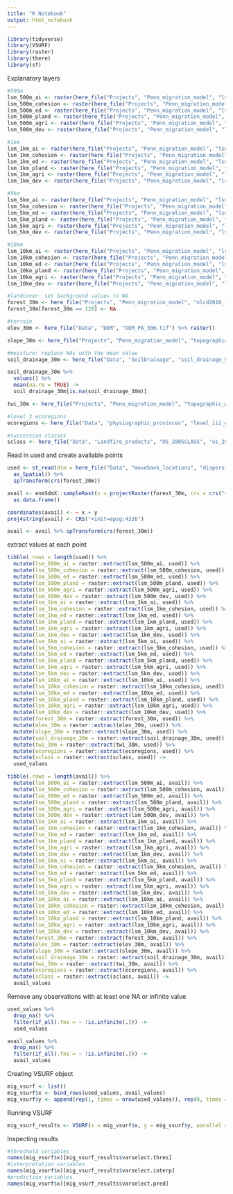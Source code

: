 ```yaml
---
title: "R Notebook"
output: html_notebook
---
```

```r
library(tidyverse)
library(VSURF)
library(raster)
library(there)
library(sf)
```

Explanatory layers
```r
#500m
lsm_500m_ai <- raster(here_file("Projects", "Penn_migration_model", "lsm_500m", "lsm_ai_30m_500m_5070.tif"))
lsm_500m_cohesion <- raster(here_file("Projects", "Penn_migration_model", "lsm_500m", "lsm_cohesion_30m_500m_5070.tif"))
lsm_500m_ed <- raster(here_file("Projects", "Penn_migration_model", "lsm_500m", "lsm_ed_30m_500m_5070.tif"))
lsm_500m_pland <- raster(here_file("Projects", "Penn_migration_model", "lsm_500m", "lsm_pland_30m_500m_5070.tif"))
lsm_500m_agri <- raster(here_file("Projects", "Penn_migration_model", "lsm_500m", "lsm_agri_30m_500m_5070.tif"))
lsm_500m_dev <- raster(here_file("Projects", "Penn_migration_model", "lsm_500m", "lsm_dev_30m_500m_5070.tif"))

#1km
lsm_1km_ai <- raster(here_file("Projects", "Penn_migration_model", "lsm_1km", "lsm_ai_90m_1km_5070.tif"))
lsm_1km_cohesion <- raster(here_file("Projects", "Penn_migration_model", "lsm_1km", "lsm_cohesion_90m_1km_5070.tif"))
lsm_1km_ed <- raster(here_file("Projects", "Penn_migration_model", "lsm_1km", "lsm_ed_90m_1km_5070.tif"))
lsm_1km_pland <- raster(here_file("Projects", "Penn_migration_model", "lsm_1km", "lsm_pland_90m_1km_5070.tif"))
lsm_1km_agri <- raster(here_file("Projects", "Penn_migration_model", "lsm_1km", "lsm_agri_90m_1km_5070.tif"))
lsm_1km_dev <- raster(here_file("Projects", "Penn_migration_model", "lsm_1km", "lsm_dev_90m_1km_5070.tif"))

#5km
lsm_5km_ai <- raster(here_file("Projects", "Penn_migration_model", "lsm_5km", "lsm_ai_90m_5km_5070.tif"))
lsm_5km_cohesion <- raster(here_file("Projects", "Penn_migration_model", "lsm_5km", "lsm_cohesion_90m_5km_5070.tif"))
lsm_5km_ed <- raster(here_file("Projects", "Penn_migration_model", "lsm_5km", "lsm_ed_90m_5km_5070.tif"))
lsm_5km_pland <- raster(here_file("Projects", "Penn_migration_model", "lsm_5km", "lsm_pland_90m_5km_5070.tif"))
lsm_5km_agri <- raster(here_file("Projects", "Penn_migration_model", "lsm_5km", "lsm_agri_90m_5km_5070.tif"))
lsm_5km_dev <- raster(here_file("Projects", "Penn_migration_model", "lsm_5km", "lsm_dev_90m_5km_5070.tif"))

#10km
lsm_10km_ai <- raster(here_file("Projects", "Penn_migration_model", "lsm_10km", "lsm_ai_90m_10km_5070.tif"))
lsm_10km_cohesion <- raster(here_file("Projects", "Penn_migration_model", "lsm_10km", "lsm_cohesion_90m_10km_5070.tif"))
lsm_10km_ed <- raster(here_file("Projects", "Penn_migration_model", "lsm_10km", "lsm_ed_90m_10km_5070.tif"))
lsm_10km_pland <- raster(here_file("Projects", "Penn_migration_model", "lsm_10km", "lsm_pland_90m_10km_5070.tif"))
lsm_10km_agri <- raster(here_file("Projects", "Penn_migration_model", "lsm_10km", "lsm_agri_90m_10km_5070.tif"))
lsm_10km_dev <- raster(here_file("Projects", "Penn_migration_model", "lsm_10km", "lsm_dev_90m_10km_5070.tif"))

#landcover: set background values to NA
forest_30m <- here_file("Projects", "Penn_migration_model", "nlcd2016_forestpatches.tif") %>% raster() 
forest_30m[forest_30m == 128] <- NA

#terrain
elev_30m <- here_file("Data", "DEM", "DEM_PA_30m.tif") %>% raster()

slope_30m <- here_file("Projects", "Penn_migration_model", "topographic_wetness_index", "DEM_PA_30slope.tif") %>% raster()

#moisture: replace NAs with the mean value
soil_drainage_30m <- here_file("Data", "SoilDrainage", "soil_drainage_5070.tif") %>% raster()

soil_drainage_30m %>% 
  values() %>%
  mean(na.rm = TRUE) ->
  soil_drainage_30m[is.na(soil_drainage_30m)]

twi_30m <- here_file("Projects", "Penn_migration_model", "topographic_wetness_index", "DEM_PA_30m_twi.tif") %>% raster()

#level 3 ecoregions
ecoregions <- here_file("Data", "physiographic_provinces", "level_iii_ecoregions_pa.tif") %>% raster()

#succession classes
sclass <- here_file("Data", "Landfire_products", "US_200SCLASS", "us_200sclass_pa.tif") %>% raster()
```

Read in used and create available points
```r
used <- st_read(dsn = here_file("Data", "movebank_locations", "dispersing_points_pa_6_2_2021.shp")) %>% 
  as_Spatial() %>%
  spTransform(crs(forest_30m))

avail <- enmSdmX::sampleRast(x = projectRaster(forest_30m, crs = crs("+init=epsg:4326")), n = 10000, replace = TRUE, prob = FALSE) %>%
  as.data.frame()

coordinates(avail) <- ~ x + y
proj4string(avail) <- CRS("+init=epsg:4326")

avail <- avail %>% spTransform(crs(forest_30m))
```

extract values at each point
```r
tibble(.rows = length(used)) %>%
  mutate(lsm_500m_ai = raster::extract(lsm_500m_ai, used)) %>%
  mutate(lsm_500m_cohesion = raster::extract(lsm_500m_cohesion, used)) %>%
  mutate(lsm_500m_ed = raster::extract(lsm_500m_ed, used)) %>%
  mutate(lsm_500m_pland = raster::extract(lsm_500m_pland, used)) %>%
  mutate(lsm_500m_agri = raster::extract(lsm_500m_agri, used)) %>%
  mutate(lsm_500m_dev = raster::extract(lsm_500m_dev, used)) %>%
  mutate(lsm_1km_ai = raster::extract(lsm_1km_ai, used)) %>%
  mutate(lsm_1km_cohesion = raster::extract(lsm_1km_cohesion, used)) %>%
  mutate(lsm_1km_ed = raster::extract(lsm_1km_ed, used)) %>%
  mutate(lsm_1km_pland = raster::extract(lsm_1km_pland, used)) %>%
  mutate(lsm_1km_agri = raster::extract(lsm_1km_agri, used)) %>%
  mutate(lsm_1km_dev = raster::extract(lsm_1km_dev, used)) %>%
  mutate(lsm_5km_ai = raster::extract(lsm_5km_ai, used)) %>%
  mutate(lsm_5km_cohesion = raster::extract(lsm_5km_cohesion, used)) %>%
  mutate(lsm_5km_ed = raster::extract(lsm_5km_ed, used)) %>%
  mutate(lsm_5km_pland = raster::extract(lsm_5km_pland, used)) %>%
  mutate(lsm_5km_agri = raster::extract(lsm_5km_agri, used)) %>%
  mutate(lsm_5km_dev = raster::extract(lsm_5km_dev, used)) %>%
  mutate(lsm_10km_ai = raster::extract(lsm_10km_ai, used)) %>%
  mutate(lsm_10km_cohesion = raster::extract(lsm_10km_cohesion, used)) %>%
  mutate(lsm_10km_ed = raster::extract(lsm_10km_ed, used)) %>%
  mutate(lsm_10km_pland = raster::extract(lsm_10km_pland, used)) %>%
  mutate(lsm_10km_agri = raster::extract(lsm_10km_agri, used)) %>%
  mutate(lsm_10km_dev = raster::extract(lsm_10km_dev, used)) %>%
  mutate(forest_30m = raster::extract(forest_30m, used)) %>%
  mutate(elev_30m = raster::extract(elev_30m, used)) %>%
  mutate(slope_30m = raster::extract(slope_30m, used)) %>%
  mutate(soil_drainage_30m = raster::extract(soil_drainage_30m, used)) %>%
  mutate(twi_30m = raster::extract(twi_30m, used)) %>%
  mutate(ecoregions = raster::extract(ecoregions, used)) %>%
  mutate(sclass = raster::extract(sclass, used)) -> 
  used_values

tibble(.rows = length(avail)) %>%
  mutate(lsm_500m_ai = raster::extract(lsm_500m_ai, avail)) %>%
  mutate(lsm_500m_cohesion = raster::extract(lsm_500m_cohesion, avail)) %>%
  mutate(lsm_500m_ed = raster::extract(lsm_500m_ed, avail)) %>%
  mutate(lsm_500m_pland = raster::extract(lsm_500m_pland, avail)) %>%
  mutate(lsm_500m_agri = raster::extract(lsm_500m_agri, avail)) %>%
  mutate(lsm_500m_dev = raster::extract(lsm_500m_dev, avail)) %>%
  mutate(lsm_1km_ai = raster::extract(lsm_1km_ai, avail)) %>%
  mutate(lsm_1km_cohesion = raster::extract(lsm_1km_cohesion, avail)) %>%
  mutate(lsm_1km_ed = raster::extract(lsm_1km_ed, avail)) %>%
  mutate(lsm_1km_pland = raster::extract(lsm_1km_pland, avail)) %>%
  mutate(lsm_1km_agri = raster::extract(lsm_1km_agri, avail)) %>%
  mutate(lsm_1km_dev = raster::extract(lsm_1km_dev, avail)) %>%
  mutate(lsm_5km_ai = raster::extract(lsm_5km_ai, avail)) %>%
  mutate(lsm_5km_cohesion = raster::extract(lsm_5km_cohesion, avail)) %>%
  mutate(lsm_5km_ed = raster::extract(lsm_5km_ed, avail)) %>%
  mutate(lsm_5km_pland = raster::extract(lsm_5km_pland, avail)) %>%
  mutate(lsm_5km_agri = raster::extract(lsm_5km_agri, avail)) %>%
  mutate(lsm_5km_dev = raster::extract(lsm_5km_dev, avail)) %>%
  mutate(lsm_10km_ai = raster::extract(lsm_10km_ai, avail)) %>%
  mutate(lsm_10km_cohesion = raster::extract(lsm_10km_cohesion, avail)) %>%
  mutate(lsm_10km_ed = raster::extract(lsm_10km_ed, avail)) %>%
  mutate(lsm_10km_pland = raster::extract(lsm_10km_pland, avail)) %>%
  mutate(lsm_10km_agri = raster::extract(lsm_10km_agri, avail)) %>%
  mutate(lsm_10km_dev = raster::extract(lsm_10km_dev, avail)) %>%
  mutate(forest_30m = raster::extract(forest_30m, avail)) %>%
  mutate(elev_30m = raster::extract(elev_30m, avail)) %>%
  mutate(slope_30m = raster::extract(slope_30m, avail)) %>%
  mutate(soil_drainage_30m = raster::extract(soil_drainage_30m, avail)) %>%
  mutate(twi_30m = raster::extract(twi_30m, avail)) %>%
  mutate(ecoregions = raster::extract(ecoregions, avail)) %>%
  mutate(sclass = raster::extract(sclass, avail)) ->  
  avail_values

```

Remove any observations with at least one NA or infinite value
```r
used_values %>%
  drop_na() %>%
  filter(if_all(.fns = ~ !is.infinite(.))) -> 
  used_values

avail_values %>%
  drop_na() %>%
  filter(if_all(.fns = ~ !is.infinite(.))) -> 
  avail_values
```

Creating VSURF object
```r
mig_vsurf <- list()
mig_vsurf$x <- bind_rows(used_values, avail_values)
mig_vsurf$y <- append(rep(1, times = nrow(used_values)), rep(0, times = nrow(avail_values))) %>% as_factor()
```

Running VSURF
```r
mig_vsurf_results <- VSURF(x = mig_vsurf$x, y = mig_vsurf$y, parallel = TRUE, ncores = 10)
```

Inspecting results
```r
#threshold variables
names(mig_vsurf$x)[mig_vsurf_results$varselect.thres]
#interpretation variables
names(mig_vsurf$x)[mig_vsurf_results$varselect.interp]
#prediction variables
names(mig_vsurf$x)[mig_vsurf_results$varselect.pred]
```

